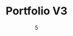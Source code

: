 ---
date: '5'
color: '#E5E1ED'
title: 'Portfolio V3'
cover: '/projects/PortfolioV3/PortfolioV3_Mockup.png'
github: 'https://github.com/arianadaris/personal-portfolio'
tags:
    - UX/UI Design
    - NextJS
    - HTML/CSS
    - TailwindCSS
    - Figma
---